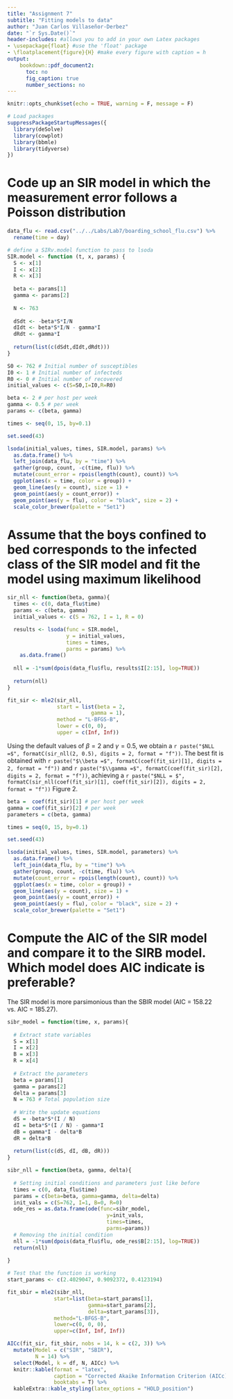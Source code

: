 ```yaml
---
title: "Assignment 7"
subtitle: "Fitting models to data"
author: "Juan Carlos Villaseñor-Derbez"
date: "`r Sys.Date()`"
header-includes: #allows you to add in your own Latex packages
- \usepackage{float} #use the 'float' package
- \floatplacement{figure}{H} #make every figure with caption = h
output:
    bookdown::pdf_document2:
      toc: no
      fig_caption: true
      number_sections: no
---
```


```r
knitr::opts_chunk$set(echo = TRUE, warning = F, message = F)
```

```r
# Load packages
suppressPackageStartupMessages({
  library(deSolve)
  library(cowplot)
  library(bbmle)
  library(tidyverse)
})
```


# Code up an SIR model in which the measurement error follows a Poisson distribution

```r
data_flu <- read.csv("../../Labs/Lab7/boarding_school_flu.csv") %>% 
  rename(time = day)
```

```r
# define a SIRv.model function to pass to lsoda
SIR.model <- function (t, x, params) {
  S <- x[1]
  I <- x[2]
  R <- x[3]
  
  beta <- params[1]
  gamma <- params[2]
  
  N <- 763
  
  dSdt <- -beta*S*I/N
  dIdt <- beta*S*I/N - gamma*I
  dRdt <- gamma*I
  
  return(list(c(dSdt,dIdt,dRdt)))
}
```

```r
S0 <- 762 # Initial number of susceptibles
I0 <- 1 # Initial number of infecteds
R0 <- 0 # Initial number of recovered
initial_values <- c(S=S0,I=I0,R=R0)

beta <- 2 # per host per week
gamma <- 0.5 # per week
params <- c(beta, gamma)

times <- seq(0, 15, by=0.1)
```

```r
set.seed(43)

lsoda(initial_values, times, SIR.model, params) %>%
  as.data.frame() %>% 
  left_join(data_flu, by = "time") %>%
  gather(group, count, -c(time, flu)) %>%
  mutate(count_error = rpois(length(count), count)) %>%
  ggplot(aes(x = time, color = group)) +
  geom_line(aes(y = count), size = 1) +
  geom_point(aes(y = count_error)) +
  geom_point(aes(y = flu), color = "black", size = 2) +
  scale_color_brewer(palette = "Set1")
```

\clearpage

# Assume that the boys confined to bed corresponds to the infected class of the SIR model and fit the model using maximum likelihood

```r
sir_nll <- function(beta, gamma){
  times <- c(0, data_flu$time)
  params <- c(beta, gamma)
  initial_values <- c(S = 762, I = 1, R = 0)

  results <- lsoda(func = SIR.model, 
                   y = initial_values, 
                   times = times,
                   parms = params) %>% 
    as.data.frame()
  
  nll = -1*sum(dpois(data_flu$flu, results$I[2:15], log=TRUE))
  
  return(nll)
}
```

```r
fit_sir <- mle2(sir_nll, 
                start = list(beta = 2,
                           gamma = 1),
                method = "L-BFGS-B",
                lower = c(0, 0),
                upper = c(Inf, Inf))
```

Using the default values of $\beta = 2$ and $\gamma = 0.5$, we obtain a `r paste("$NLL =$", formatC(sir_nll(2, 0.5), digits = 2, format = "f"))`. The best fit is obtained with `r paste("$\\beta =$", formatC(coef(fit_sir)[1], digits = 2, format = "f"))` and `r paste("$\\gamma =$", formatC(coef(fit_sir)[2], digits = 2, format = "f"))`, achieving a `r paste("$NLL = $", formatC(sir_nll(coef(fit_sir)[1], coef(fit_sir)[2]), digits = 2, format = "f"))` Figure 2.

```r

beta =  coef(fit_sir)[1] # per host per week
gamma = coef(fit_sir)[2] # per week
parameters = c(beta, gamma)

times = seq(0, 15, by=0.1)

set.seed(43)

lsoda(initial_values, times, SIR.model, parameters) %>%
  as.data.frame() %>% 
  left_join(data_flu, by = "time") %>% 
  gather(group, count, -c(time, flu)) %>% 
  mutate(count_error = rpois(length(count), count)) %>% 
  ggplot(aes(x = time, color = group)) +
  geom_line(aes(y = count), size = 1) +
  geom_point(aes(y = count_error)) +
  geom_point(aes(y = flu), color = "black", size = 2) +
  scale_color_brewer(palette = "Set1")
```

\clearpage

# Compute the AIC of the SIR model and compare it to the SIRB model.  Which model does AIC indicate is preferable? 

The SIR model is more parsimonious than the SBIR model (AIC = 158.22 vs. AIC = 185.27).

```r
sibr_model = function(time, x, params){
  
  # Extract state variables
  S = x[1]
  I = x[2]
  B = x[3]
  R = x[4]
  
  # Extract the parameters
  beta = params[1]
  gamma = params[2]
  delta = params[3]
  N = 763 # Total population size
  
  # Write the update equations
  dS = -beta*S*(I / N)
  dI = beta*S*(I / N) - gamma*I
  dB = gamma*I - delta*B
  dR = delta*B
  
  return(list(c(dS, dI, dB, dR)))
}

sibr_nll = function(beta, gamma, delta){
  
  # Setting initial conditions and parameters just like before
  times = c(0, data_flu$time)
  params = c(beta=beta, gamma=gamma, delta=delta)
  init_vals = c(S=762, I=1, B=0, R=0)
  ode_res = as.data.frame(ode(func=sibr_model, 
                                y=init_vals, 
                                times=times,
                                parms=params))
  # Removing the initial condition
  nll = -1*sum(dpois(data_flu$flu, ode_res$B[2:15], log=TRUE))
  return(nll)
  
}

# Test that the function is working
start_params <- c(2.4029047, 0.9092372, 0.4123194)

fit_sbir = mle2(sibr_nll, 
               start=list(beta=start_params[1],
                          gamma=start_params[2],
                          delta=start_params[3]),
               method="L-BFGS-B",
               lower=c(0, 0, 0),
               upper=c(Inf, Inf, Inf))


```

```r
AICc(fit_sir, fit_sbir, nobs = 14, k = c(2, 3)) %>%
  mutate(Model = c("SIR", "SBIR"),
         N = 14) %>% 
  select(Model, k = df, N, AICc) %>% 
  knitr::kable(format = "latex",
               caption = "Corrected Akaike Information Criterion (AICc) for the SIR and SBIR models.",
               booktabs = T) %>% 
  kableExtra::kable_styling(latex_options = "HOLD_position")
```


